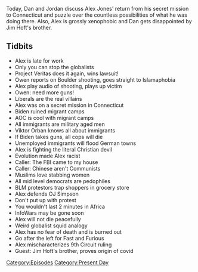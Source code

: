 {{DEFAULTSORT:
    #_EPISODE_0543:March 23-24, 2021
}}{{Episode
    | title             = March 23-24, 2021
    | caption           = Listen to this episode on [https://knowledgefight.libsyn.com/543-march-23-24-2021 Libsyn] [https://open.spotify.com/episode/6EaFdM6ZAv80QEfHzarKzA Spotify], Read the [[Transcript/543: March 23-24, 2021|Unofficial Transcript]]
    | episodeNumber     = 543
    | length            = 01:22:56
    | airDate           = March 26, 2021
    | coverageStartDate = March 23, 2021
    | coverageEndDate   = March 24, 2021
    | episodeType       = [[:Category:Present Day|Present Day]]
    | appearance        = [[Owen Shroyer]], [[Alexandria Ocasio-Cortez]], [[Viktor Orban]], [[OJ Simpson]], [[Jim Hoft's brother]]
    | oocDrop           = Plastic fruit is fake
    | previousEpisode   = [[542: September 15, 2010]]
    | nextEpisode       = [[544: May 1, 2003]]
}}

{{Stub}}

Today, Dan and Jordan discuss Alex Jones' return from his secret mission to Connecticut and puzzle over the countless possibilities of what he was doing there. Also, Alex is grossly xenophobic and Dan gets disappointed by Jim Hoft's brother.

==Tidbits==

*Alex is late for work
*Only you can stop the globalists
*Project Veritas does it again, wins lawsuit!
*Owen reports on Boulder shooting, goes straight to Islamaphobia
*Alex play audio of shooting, plays up victim
*Owen: need more guns!
*Liberals are the real villains
*Alex was on a secret mission in Connecticut
*Biden ruined migrant camps
*AOC is cool with migrant camps
*All immigrants are military aged men
*Viktor Orban knows all about immigrants
*If Biden takes guns, all cops will die
*Unemployed immigrants will flood German towns
*Alex is fighting the literal Christian devil
*Evolution made Alex racist
*Caller: The FBI came to my house
*Caller: Chinese aren't Communists
*Muslims love stabbing women
*All mid level democrats are pedophiles
*BLM protestors trap shoppers in grocery store
*Alex defends OJ Simpson
*Don't put up with protest
*You wouldn't last 2 minutes in Africa
*InfoWars may be gone soon
*Alex will not die peacefully
*Weird globalist squid analogy
*Alex has no fear of death and is burned out
*Go after the left for Fast and Furious
*Alex mischaracterizes 9th Circuit ruling
*Guest: Jim Hoft's brother, proves origin of covid

[[Category:Episodes]]
[[Category:Present Day]]
